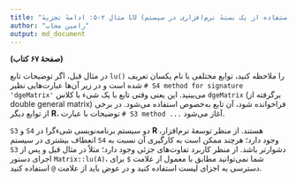 ```yaml
---
title: "مثال ۲-۵: ادامهٔ تجزیهٔ LU (استفاده از یک بستهٔ نرم‌افزاری در سیستم `S4`)"
author: "رامین مجاب"
output: md_document
---
```


**(صفحهٔ ۶۷ کتاب)**

در مثال قبل، اگر توضیحات تابع   `lu()` را ملاحظه کنید، توابع مختلفی با نام یکسان تعریف شده است و در زیر آن‌ها عبارت‌هایی نظیر `# S4 method for signature 'dgeMatrix'` می‌بینید. این یعنی وقتی تابع با یک شیء با کلاس `dgeMatrix` (برگرفته از <span dir="ltr">double general matrix</span>) فراخوانده شود، آن تابع به‌خصوص استفاده می‌شود. در برخی از توابع دیگر **R**، توضیحات با عبارت `# S3 method ...` آغاز می‌شود. 

‏`S3` و `S4` دو سیستم برنامه‌نویسی شیء‌گرا در **R** هستند. از منظر توسعهٔ نرم‌افزار، انعطاف بیشتری در سیستم `S4` وجود دارد؛ هرچند ممکن است به کارگیری آن نسبت به `S3` دشوارتر باشد. از منظر کاربرد تفاوت‌های جزئی وجود دارد؛ مثلاً در مثال قبل و پس از اجرای دستور `Matrix::lu(A)`، شما نمی‌توانید مطابق با معمول از علامت `$` برای دسترسی به اجزای لیست استفاده کنید و در عوض باید از علامت `@` استفاده کنید.
	
